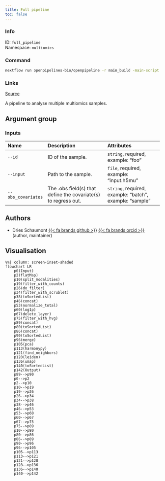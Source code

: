 ```yaml
---
title: Full pipeline
toc: false
---
```


::: {.column-margin}

### Info

ID: `full_pipeline`  
Namespace: `multiomics`

### Command

```bash
nextflow run openpipelines-bio/openpipeline -r main_build -main-script workflows/multiomics/full_pipeline/main.nf --help
```

### Links
[Source](https://github.com/openpipelines-bio/openpipeline/blob/main/workflows/multiomics/full_pipeline){.btn-action .btn-sm .btn-info .btn role="button"}
:::

A pipeline to analyse multiple multiomics samples.

## Argument group

### Inputs



|Name               |Description                                                    |Attributes                                              |
|:------------------|:--------------------------------------------------------------|:-------------------------------------------------------|
|`--id`             |ID of the sample.                                              |`string`, required, example: "foo"                      |
|`--input`          |Path to the sample.                                            |`file`, required, example: "input.h5mu"                 |
|`--obs_covariates` |The .obs field(s) that define the covariate(s) to regress out. |`string`, required, example: "batch", example: "sample" |

## Authors

 * Dries Schaumont [{{< fa brands github >}}](https://github.com/DriesSchaumont) [{{< fa brands orcid >}}](https://orcid.org/0000-0002-4389-0440) (author, maintainer)

## Visualisation

```mermaid
%%| column: screen-inset-shaded
flowchart LR
    p0(Input)
    p2(flatMap)
    p10(split_modalities)
    p19(filter_with_counts)
    p26(do_filter)
    p34(filter_with_scrublet)
    p38(toSortedList)
    p46(concat)
    p53(normalize_total)
    p60(log1p)
    p67(delete_layer)
    p75(filter_with_hvg)
    p89(concat)
    p80(toSortedList)
    p86(concat)
    p90(toSortedList)
    p96(merge)
    p105(pca)
    p113(harmonypy)
    p121(find_neighbors)
    p128(leiden)
    p136(umap)
    p140(toSortedList)
    p142(Output)
    p89-->p90
    p0-->p2
    p2-->p10
    p10-->p19
    p19-->p26
    p26-->p34
    p34-->p38
    p38-->p46
    p46-->p53
    p53-->p60
    p60-->p67
    p67-->p75
    p75-->p89
    p10-->p80
    p80-->p86
    p86-->p89
    p90-->p96
    p96-->p105
    p105-->p113
    p113-->p121
    p121-->p128
    p128-->p136
    p136-->p140
    p140-->p142

```
